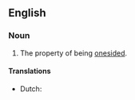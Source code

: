 ==English==

===Noun===
{{en-noun|-}}

# The property of being [[onesided]].

====Translations====
{{trans-top|being onesided}}
* Dutch: {{t+|nl|eenzijdigheid|f}}
{{trans-bottom}}